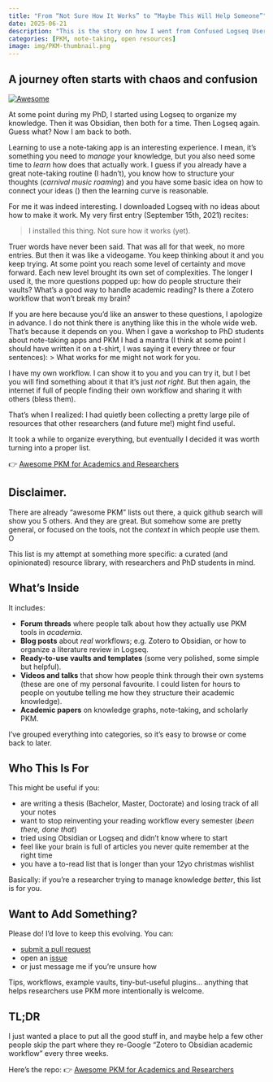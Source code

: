 ```yaml
---
title: "From “Not Sure How It Works” to “Maybe This Will Help Someone”"
date: 2025-06-21
description: "This is the story on how I went from Confused Logseq User to Accidental Curator of an awesome academic PKM  repository"
categories: [PKM, note-taking, open resources]
image: img/PKM-thumbnail.png
---
```


## A journey often starts with chaos and confusion 

[![Awesome](https://awesome.re/badge.svg)](https://awesome.re)

At some point during my PhD, I started using Logseq to organize my knowledge. 
Then it was Obsidian, then both for a time. Then Logseq again. Guess what? Now I am back to both.

Learning to use a note-taking app is an interesting experience. I mean, it's something you need to *manage* your knowledge, but you also need some time to *learn* how does that actually work. I guess if you already have a great note-taking routine (I hadn't), you know how to structure your thoughts (*carnival music roaming*) and you have some basic idea on how to connect your ideas () then the learning curve is reasonable.

For me it was indeed interesting.  I downloaded Logseq with no ideas about how to make it work. 
My very first entry (September 15th, 2021) recites:

> I installed this thing. Not sure how it works (yet).

Truer words have never been said. That was all for that week, no more entries.
But then it was like a videogame. You keep thinking about it and you keep trying. At some point you reach some level of certainty and move forward. Each new level brought its own set of complexities. The longer I used it, the more questions popped up: how do people structure their vaults? What’s a good way to handle academic reading? Is there a Zotero workflow that won’t break my brain?

If you are here because you'd like an answer to these questions, I apologize in advance. I do not think there is anything like this in the whole wide web. That's because it depends on you. When I gave a workshop to PhD students about note-taking apps and PKM I had a mantra (I think at some point I should have written it on a t-shirt, I was saying it every three or four sentences):
> What works for me might not work for you.

I have my own workflow. I can show it to you and you can try it, but I bet you will find something about it that it's just *not right*. 
But then again, the internet if full of people finding their own workflow and sharing it with others (bless them).

That’s when I realized: I had quietly been collecting a pretty large pile of resources that other researchers (and future me!) might find useful.

It took a while to organize everything, but eventually I decided it was worth turning into a proper list.

👉 [Awesome PKM for Academics and Researchers](https://github.com/cecibaldoni/awesome-PKM-for-academics)

## Disclaimer. 

There are already “awesome PKM” lists out there, a quick github search will show you 5 others. And they are great. 
But somehow some are pretty general, or focused on the tools, not the *context* in which people use them. O

This list is my attempt at something more specific: a curated (and opinionated) resource library, with researchers and PhD students in mind.

## What’s Inside

It includes:

-   **Forum threads** where people talk about how they actually use PKM tools in *academia*.
-   **Blog posts** about *real* workflows; e.g. Zotero to Obsidian, or how to organize a literature review in Logseq.
-   **Ready-to-use vaults and templates** (some very polished, some simple but helpful).
-   **Videos and talks** that show how people think through their own systems (these are one of my personal favourite. I could listen for hours to people on youtube telling me how they structure their academic knowledge).
-   **Academic papers** on knowledge graphs, note-taking, and scholarly PKM.

I’ve grouped everything into categories, so it’s easy to browse or come back to later.

## Who This Is For

This might be useful if you:

-   are writing a thesis (Bachelor, Master, Doctorate) and losing track of all your notes
-   want to stop reinventing your reading workflow every semester (*been there, done that*)
-   tried using Obsidian or Logseq and didn’t know where to start
-   feel like your brain is full of articles you never quite remember at the right time
-   you have a to-read list that is longer than your 12yo christmas wishlist

Basically: if you’re a researcher trying to manage knowledge *better*, this list is for you.

## Want to Add Something?

Please do! I’d love to keep this evolving. You can:

-   [submit a pull request](https://github.com/cecibaldoni/awesome-PKM-for-academics/pulls)
-   open an [issue](https://github.com/cecibaldoni/awesome-PKM-for-academics/issues)
-   or just message me if you’re unsure how

Tips, workflows, example vaults, tiny-but-useful plugins... anything that helps researchers use PKM more intentionally is welcome.

## TL;DR

I just wanted a place to put all the good stuff in, and maybe help a few other people skip the part where they re-Google “Zotero to Obsidian academic workflow” every three weeks.

Here's the repo:
👉 [Awesome PKM for Academics and Researchers](https://github.com/cecibaldoni/awesome-PKM-for-academics)
